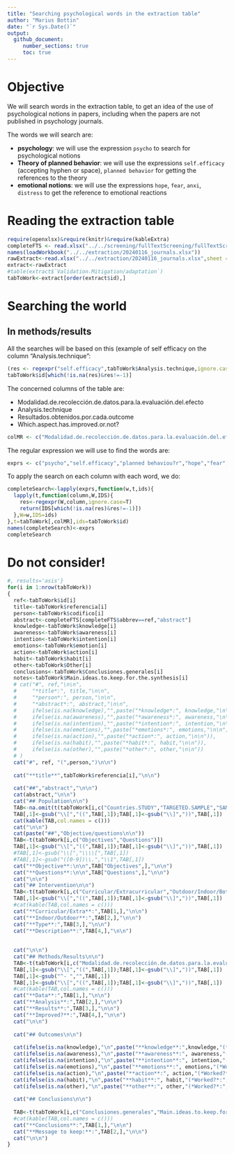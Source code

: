 ```yaml
---
title: "Searching psychological words in the extraction table"
author: "Marius Bottin"
date: "`r Sys.Date()`"
output: 
  github_document:
     number_sections: true
     toc: true
---
```


# Objective

We will search words in the extraction table, to get an idea of the use of psychological notions in papers, including when the papers are not published in psychology journals.

The words we will search are:

* **psychology**: we will use the expression `psycho` to search for psychological notions
* **Theory of planned behavior**: we will use the expressions `self.efficacy` (accepting hyphen or space), `planned behavior` for getting the references to the theory
* **emotional notions**: we will use the expressions `hope`, `fear`, `anxi`, `distress` to get the reference to emotional reactions

# Reading the extraction table

```r
require(openxlsx)&require(knitr)&require(kableExtra)
completeFTS <- read.xlsx("../../screening/fullTextScreening/fullTextScreening.xlsx")
names(loadWorkbook("../../extraction/20240116_journals.xlsx"))
rawExtract<-read.xlsx("../../extraction/20240116_journals.xlsx",sheet = "extraction ",startRow = 2)
extract<-rawExtract
#table(extract$`Validation.Mitigation/adaptation`)
tabToWork<-extract[order(extract$id),]
```


# Searching the world

## In methods/results

All the searches will be based on this (example of self efficacy on the column "Analysis.technique":
```r
(res <- regexpr("self.efficacy",tabToWork$Analysis.technique,ignore.case=T))
tabToWork$id[which(!is.na(res)&res!=-1)]
```

The concerned columns of the table are:

* Modalidad.de.recolección.de.datos.para.la.evaluación.del.efecto
* Analysis.technique
* Resultados.obtenidos.por.cada.outcome
* Which.aspect.has.improved.or.not?

```r
colMR <- c("Modalidad.de.recolección.de.datos.para.la.evaluación.del.efecto","Analysis.technique","Resultados.obtenidos.por.cada.outcome","Which.aspect.has.improved.or.not?","Objectives")
```

The regular expression we will use to find the words are:

```r
exprs <- c("psycho","self.efficacy","planned behaviou?r","hope","fear","distress","anxi")
```

To apply the search on each column with each word, we do:

```r
completeSearch<-lapply(exprs,function(w,t,ids){
  lapply(t,function(column,W,IDS){
    res<-regexpr(W,column,ignore.case=T)
    return(IDS[which(!is.na(res)&res!=-1)])
  },W=w,IDS=ids)
},t=tabToWork[,colMR],ids=tabToWork$id)
names(completeSearch)<-exprs
completeSearch
```


# Do not consider!


```r
#, results='asis'}
for(i in 1:nrow(tabToWork))
{
  ref<-tabToWork$id[i]
  title<-tabToWork$referencia[i]
  person<-tabToWork$codifico[i]
  abstract<-completeFTS[completeFTS$abbrev==ref,"abstract"]
  knowledge<-tabToWork$knowledge[i]
  awareness<-tabToWork$awareness[i]
  intention<-tabToWork$intention[i]
  emotions<-tabToWork$emotion[i]
  action<-tabToWork$action[i]
  habit<-tabToWork$habit[i]
  other<-tabToWork$Other[i]
  conclusions<-tabToWork$Conclusiones.generales[i]
  notes<-tabToWork$Main.ideas.to.keep.for.the.synthesis[i]
  # cat("#", ref,"\n\n",
  #     "*title*:", title,"\n\n",
  #     "*person*:", person,"\n\n",
  #     "*abstract*:", abstract,"\n\n",
  #     ifelse(is.na(knowledge),"",paste("*knowledge*:", knowledge,"\n\n")),
  #     ifelse(is.na(awareness),"",paste("*awareness*:", awareness,"\n\n")),
  #     ifelse(is.na(intention),"",paste("*intention*:", intention,"\n\n")),
  #     ifelse(is.na(emotions),"",paste("*emotions*:", emotions,"\n\n")),
  #     ifelse(is.na(action),"",paste("*action*:", action,"\n\n")),
  #     ifelse(is.na(habit),"",paste("*habit*:", habit,"\n\n")),
  #     ifelse(is.na(other),"",paste("*other*:", other,"\n\n"))
  # )
  cat("#", ref, "(",person,")\n\n")
  
  cat("**title**",tabToWork$referencia[i],"\n\n")
  
  cat("##","abstract","\n\n")
  cat(abstract,"\n\n")
  cat("## Population\n\n")
  TAB<-na.omit(t(tabToWork[i,c("Countries.STUDY","TARGETED.SAMPLE","SAMPLE","sample.size","age_min","age_max","mean.age","urban.vs.rural")]))
  TAB[,1]<-gsub("\\[","((",TAB[,1]);TAB[,1]<-gsub("\\]","))",TAB[,1])
  cat(kable(TAB,col.names = c()))
  cat("\n\n")
  cat(paste("##","Objective/questions\n\n"))
  TAB<-t(tabToWork[i,c("Objectives","Questions")])
  TAB[,1]<-gsub("\\[","((",TAB[,1]);TAB[,1]<-gsub("\\]","))",TAB[,1])
  #TAB[,1]<-gsub("\\[","\\\\[",TAB[,1])
  #TAB[,1]<-gsub("([0-9])\\.","\\1",TAB[,1])
  cat("**Objective**:\n\n",TAB["Objectives",],"\n\n")
  cat("**Questions**:\n\n",TAB["Questions",],"\n\n")
  cat("\n\n")
  cat("## Intervention\n\n")
  TAB<-t(tabToWork[i,c("Curricular/Extracurricular","Outdoor/Indoor/Both","Type.of.intervention","Descripcion.de.intervención")])
  TAB[,1]<-gsub("\\[","((",TAB[,1]);TAB[,1]<-gsub("\\]","))",TAB[,1])
  #cat(kable(TAB,col.names = c()))
  cat("**Curricular/Extra**:",TAB[1,],"\n\n")
  cat("**Indoor/Outdoor**:",TAB[2,],"\n\n")
  cat("**Type**:",TAB[3,],"\n\n")
  cat("**Description**:",TAB[4,],"\n\n")
  
  
  cat("\n\n")
  cat("## Methods/Results\n\n")
  TAB<-t(tabToWork[i,c("Modalidad.de.recolección.de.datos.para.la.evaluación.del.efecto","Analysis.technique","Resultados.obtenidos.por.cada.outcome","Which.aspect.has.improved.or.not?")])
  TAB[,1]<-gsub("\\[","((",TAB[,1]);TAB[,1]<-gsub("\\]","))",TAB[,1])
  TAB[,1]<-gsub("^- ","",TAB[,1])
  TAB[,1]<-gsub("\\[","((",TAB[,1]);TAB[,1]<-gsub("\\]","))",TAB[,1])
  #cat(kable(TAB,col.names = c()))
  cat("**Data**:",TAB[1,],"\n\n")
  cat("**Analysis**:",TAB[2,],"\n\n")
  cat("**Results**:",TAB[3,],"\n\n")
  cat("**Improved?**:",TAB[4,],"\n\n")
  cat("\n\n")
  
  cat("## Outcomes\n\n")
  
  cat(ifelse(is.na(knowledge),"\n",paste("**knowledge**:",knowledge,"(*Worked?*:",tabToWork$`knowledge.did.it.work?`[i], ")\n\n")))
  cat(ifelse(is.na(awareness),"\n",paste("**awareness**:", awareness,"(*Worked?*:",tabToWork$`awareness.did.it.work?`[i],")\n\n")))
  cat(ifelse(is.na(intention),"\n",paste("**intention**:", intention,"(*Worked?*:",tabToWork$`intention.,.did.it.work?`[i],")\n\n")))
  cat(ifelse(is.na(emotions),"\n",paste("**emotions**:", emotions,"(*Worked?*:",tabToWork$`emotion,.did.it.work?`[i],")\n\n")))
  cat(ifelse(is.na(action),"\n",paste("**action**:", action,"(*Worked?*:",tabToWork$`action,.did.it.work?`[i],")\n\n")))
  cat(ifelse(is.na(habit),"\n",paste("**habit**:", habit,"(*Worked?*:",tabToWork$`habit,.did.it.work?`[i],")\n\n")))
  cat(ifelse(is.na(other),"\n",paste("**other**:", other,"(*Worked?*:",tabToWork$`Other,.did.it.work`[i],")\n\n")))
  
  cat("## Conclusions\n\n")
  
  TAB<-t(tabToWork[i,c("Conclusiones.generales","Main.ideas.to.keep.for.the.synthesis")])
  #cat(kable(TAB,col.names = c()))
  cat("**Conclusions**:",TAB[1,],"\n\n")
  cat("**Message to keep:**:",TAB[2,],"\n\n")
  cat("\n\n")
}
```

